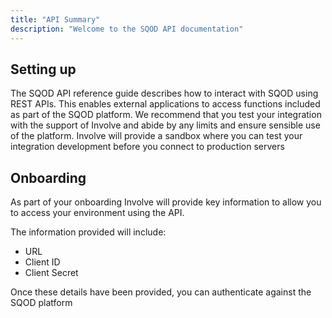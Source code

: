```yaml
---
title: "API Summary"
description: "Welcome to the SQOD API documentation"
---
```


## Setting up

The SQOD API reference guide describes how to interact with SQOD using REST APIs. This enables external applications to access functions included as part of the SQOD platform.
We recommend that you test your integration with the support of Involve and abide by any limits and ensure sensible use of the platform. Involve will provide a sandbox where you can test your integration development before you connect to production servers

## Onboarding

As part of your onboarding Involve will provide key information to allow you to access your environment using the API.

The information provided will include:
- URL
- Client ID
- Client Secret

Once these details have been provided, you can authenticate against the SQOD platform
